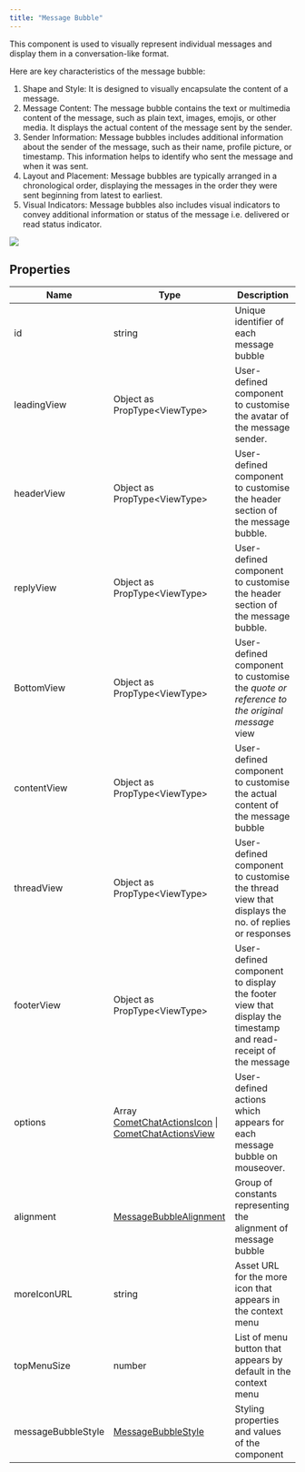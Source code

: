 ```yaml
---
title: "Message Bubble"
---
```


This component is used to visually represent individual messages and display them in a conversation-like format.

Here are key characteristics of the message bubble:

1. Shape and Style: It is designed to visually encapsulate the content of a message.
2. Message Content: The message bubble contains the text or multimedia content of the message, such as plain text, images, emojis, or other media. It displays the actual content of the message sent by the sender.
3. Sender Information: Message bubbles includes additional information about the sender of the message, such as their name, profile picture, or timestamp. This information helps to identify who sent the message and when it was sent.
4. Layout and Placement: Message bubbles are typically arranged in a chronological order, displaying the messages in the order they were sent beginning from latest to earliest.
5. Visual Indicators: Message bubbles also includes visual indicators to convey additional information or status of the message i.e. delivered or read status indicator.

<Frame>
  <img src="/images/6522269f-ecd5hd9xab9f7szqeay58x0ax1ij7rh2hbqqi7z3bwp5dtpi7f4gbe5mgetlohnw-426b30776e48371a0e19a408cde3fe27.png" />
</Frame>

## Properties

| Name               | Type                                                                                                               | Description                                                                                                  |
| ------------------ | ------------------------------------------------------------------------------------------------------------------ | ------------------------------------------------------------------------------------------------------------ |
| id                 | string                                                                                                             | Unique identifier of each message bubble                                                                     |
| leadingView        | Object as PropType\<ViewType>                                                                                      | User-defined component to customise the avatar of the message sender.                                        |
| headerView         | Object as PropType\<ViewType>                                                                                      | User-defined component to customise the header section of the message bubble.                                |
| replyView          | Object as PropType\<ViewType>                                                                                      | User-defined component to customise the header section of the message bubble.                                |
| BottomView         | Object as PropType\<ViewType>                                                                                      | User-defined component to customise the *quote or reference to the original message* view                    |
| contentView        | Object as PropType\<ViewType>                                                                                      | User-defined component to customise the actual content of the message bubble                                 |
| threadView         | Object as PropType\<ViewType>                                                                                      | User-defined component to customise the thread view that displays the no. of replies or responses            |
| footerView         | Object as PropType\<ViewType>                                                                                      | User-defined component to display the footer view that display the timestamp and read-receipt of the message |
| options            | Array [CometChatActionsIcon](/docs/web-shared/actionsicon) \| [CometChatActionsView](/docs/web-shared/actionsview) | User-defined actions which appears for each message bubble on mouseover.                                     |
| alignment          | [MessageBubbleAlignment](/docs/web-shared/messagebubblealignment)                                                  | Group of constants representing the alignment of message bubble                                              |
| moreIconURL        | string                                                                                                             | Asset URL for the more icon that appears in the context menu                                                 |
| topMenuSize        | number                                                                                                             | List of menu button that appears by default in the context menu                                              |
| messageBubbleStyle | [MessageBubbleStyle](/docs/web-shared/messagebubblestyle)                                                          | Styling properties and values of the component                                                               |
